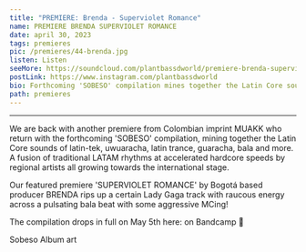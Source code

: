 ---
title: "PREMIERE: Brenda - Superviolet Romance"
name: PREMIERE BRENDA SUPERVIOLET ROMANCE
date: april 30, 2023
tags: premieres
pic: /premieres/44-brenda.jpg
listen: Listen
seeMore: https://soundcloud.com/plantbassdworld/premiere-brenda-superviolet-romance
postLink: https://www.instagram.com/plantbassdworld
bio: Forthcoming 'SOBESO' compilation mines together the Latin Core sounds of latin-tek, uwuaracha, latin trance, guaracha, bala and more
path: premieres
---

<SoundCloud
  url="https://soundcloud.com/plantbassdworld/premiere-brenda-superviolet-romance"
  name="Superviolet Romance"
/>

<hr />

We are back with another premiere from Colombian imprint MUAKK who return with the forthcoming 'SOBESO' compilation, mining together the Latin Core sounds of latin-tek, uwuaracha, latin trance, guaracha, bala and more. A fusion of traditional LATAM rhythms at accelerated hardcore speeds by regional artists all growing towards the international stage.

Our featured premiere 'SUPERVIOLET ROMANCE' by Bogotá based producer BRENDA rips up a certain Lady Gaga track with raucous energy across a pulsating bala beat with some aggressive MCing!

The compilation drops in full on May 5th here: <HoverLink url="muakk.bandcamp.com/album/sobeso" external /> on Bandcamp 🌱

<Picture src="/premieres/44-sobeso.jpg" alt="Sobeso album art" size={1200} />
<p className="smallText">Sobeso Album art</p>
